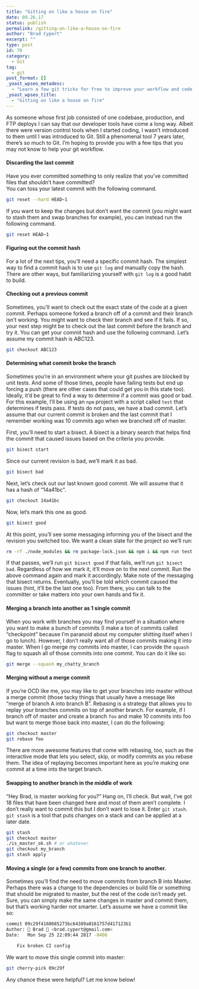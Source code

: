 ```yaml
---
title: "Gitting on like a house on fire"
date: 09.26.17
status: publish
permalink: /gitting-on-like-a-house-on-fire
author: "Brad Cypert"
excerpt: ""
type: post
id: 70
category:
  - Git
tag:
  - git
post_format: []
_yoast_wpseo_metadesc:
  - "Learn a few git tricks for free to improve your workflow and code like a git master!"
_yoast_wpseo_title:
  - "Gitting on like a house on fire"
---
```


As someone whose first job consisted of one codebase, production, and FTP deploys I can say that our developer tools have come a long way. Albeit there were version control tools when I started coding, I wasn’t introduced to them until I was introduced to Git. Still a phenomenal tool 7 years later, there’s so much to Git. I’m hoping to provide you with a few tips that you may not know to help your git workflow.

#### Discarding the last commit

Have you ever committed something to only realize that you’ve committed files that shouldn’t have committed?  
You can toss your latest commit with the following command.

```bash
git reset --hard HEAD~1

```

If you want to keep the changes but don’t want the commit (you might want to stash them and swap branches for example), you can instead run the following command.

```bash
git reset HEAD~1

```

#### Figuring out the commit hash

For a lot of the next tips, you’ll need a specific commit hash. The simplest way to find a commit hash is to use `git log` and manually copy the hash. There are other ways, but familiarizing yourself with `git log` is a good habit to build.

#### Checking out a previous commit

Sometimes, you’ll want to check out the exact state of the code at a given commit. Perhaps someone forked a branch off of a commit and their branch isn’t working. You might want to check their branch and see if it fails. If so, your next step might be to check out the last commit before the branch and try it. You can get your commit hash and use the following command. Let’s assume my commit hash is ABC123.

```bash
git checkout ABC123

```

#### Determining what commit broke the branch

Sometimes you’re in an environment where your git pushes are blocked by unit tests. And some of those times, people have failing tests but end up forcing a push (there are other cases that could get you in this state too). Ideally, it’d be great to find a way to determine if a commit was good or bad. For this example, I’ll be using an `npm` project with a script called `test` that determines if tests pass. If tests do not pass, we have a bad commit. Let’s assume that our current commit is broken and the last commit that I remember working was 10 commits ago when we branched off of master.

First, you’ll need to start a bisect. A bisect is a binary search that helps find the commit that caused issues based on the criteria you provide.

```bash
git bisect start

```

Since our current revision is bad, we’ll mark it as bad.

```bash
git bisect bad

```

Next, let’s check out our last known good commit. We will assume that it has a hash of “14a41bc”.

```bash
git checkout 14a41bc
```

Now, let’s mark this one as good.

```bash
git bisect good
```

At this point, you’ll see some messaging informing you of the bisect and the revision you switched too. We want a clean slate for the project so we’ll run:

```bash
rm -rf ./node_modules && rm package-lock.json && npm i && npm run test

```

If that passes, we’ll run `git bisect good` if that fails, we’ll run `git bisect bad`. Regardless of how we mark it, it’ll move on to the next commit. Run the above command again and mark it accordingly. Make note of the messaging that bisect returns. Eventually, you’ll be told which commit caused the issues (hint, it’ll be the last one too). From there, you can talk to the committer or take matters into your own hands and fix it.

#### Merging a branch into another as 1 single commit

When you work with branches you may find yourself in a situation where you want to make a bunch of commits (I make a ton of commits called “checkpoint” because I’m paranoid about my computer shitting itself when I go to lunch). However, I don’t really want all of those commits making it into master. When I go merge my commits into master, I can provide the `squash` flag to squash all of those commits into one commit. You can do it like so:

```bash
git merge --squash my_chatty_branch

```

#### Merging without a merge commit

If you’re OCD like me, you may like to get your branches into master without a merge commit (those tacky things that usually have a message like “merge of branch A into branch B”. Rebasing is a strategy that allows you to replay your branches commits on top of another branch. For example, if I branch off of master and create a branch `foo` and make 10 commits into foo but want to merge those back into master, I can do the following:

```bash
git checkout master
git rebase foo
```

There are more awesome features that come with rebasing, too, such as the interactive mode that lets you select, skip, or modify commits as you rebase them. The idea of replaying becomes important here as you’re making one commit at a time into the target branch.

#### Swapping to another branch in the middle of work

“Hey Brad, is master working for you?” Hang on, I’ll check. But wait, I’ve got 18 files that have been changed here and most of them aren’t complete. I don’t really want to commit this but I don’t want to lose it. Enter `git stash`. `git stash` is a tool that puts changes on a stack and can be applied at a later date.

```bash
git stash
git checkout master
./is_master_ok.sh # or whatever
git checkout my_branch
git stash apply
```

#### Moving a single (or a few) commits from one branch to another.

Sometimes you’ll find the need to move commits from branch B into Master. Perhaps there was a change to the dependencies or build file or something that should be migrated to master, but the rest of the code isn’t ready yet. Sure, you can simply make the same changes in master and commit them, but that’s working harder not smarter. Let’s assume we have a commit like so:

```bash
commit 09c29f4160685273bc64389a0161757d417123b1
Author: 👾 Brad 👾 <brad.cypert@gmail.com>
Date:   Mon Sep 25 22:09:44 2017 -0400

    Fix broken CI config
```

We want to move this single commit into master:

```bash
git cherry-pick 09c29f
```

Any chance these were helpful? Let me know below!
